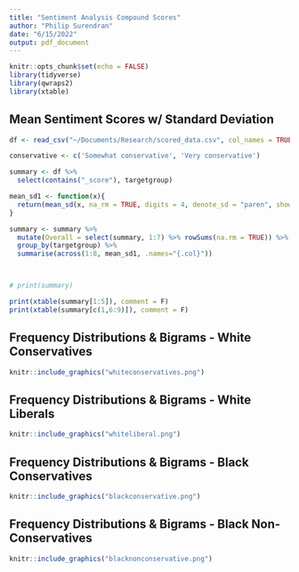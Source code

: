 ```yaml
---
title: "Sentiment Analysis Compound Scores"
author: "Philip Surendran"
date: "6/15/2022"
output: pdf_document
---
```


```r
knitr::opts_chunk$set(echo = FALSE)
library(tidyverse)
library(qwraps2)
library(xtable)
```

## Mean Sentiment Scores w/ Standard Deviation


```r
df <- read_csv("~/Documents/Research/scored_data.csv", col_names = TRUE)

conservative <- c('Somewhat conservative', 'Very conservative')

summary <- df %>%
  select(contains("_score"), targetgroup)

mean_sd1 <- function(x){
  return(mean_sd(x, na_rm = TRUE, digits = 4, denote_sd = "paren", show_n = "never"))
}

summary <- summary %>% 
  mutate(Overall = select(summary, 1:7) %>% rowSums(na.rm = TRUE)) %>% 
  group_by(targetgroup) %>% 
  summarise(across(1:8, mean_sd1, .names="{.col}")) 



# print(summary)

print(xtable(summary[1:5]), comment = F)
print(xtable(summary[c(1,6:9)]), comment = F)
```
## Frequency Distributions & Bigrams - White Conservatives

```r

knitr::include_graphics("whiteconservatives.png")
```


## Frequency Distributions & Bigrams - White Liberals

```r

knitr::include_graphics("whiteliberal.png")
```

## Frequency Distributions & Bigrams - Black Conservatives

```r

knitr::include_graphics("blackconservative.png")
```

## Frequency Distributions & Bigrams - Black Non-Conservatives

```r

knitr::include_graphics("blacknonconservative.png")
```


